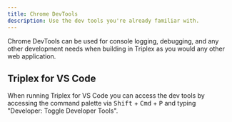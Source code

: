 ```yaml
---
title: Chrome DevTools
description: Use the dev tools you're already familiar with.
---
```


Chrome DevTools can be used for console logging, debugging, and any other development needs when building in Triplex as you would any other web application.

## Triplex for VS Code

When running Triplex for VS Code you can access the dev tools by accessing the command palette via <Kbd>Shift</Kbd> + <Kbd>Cmd</Kbd> + <Kbd>P</Kbd> and typing "Developer: Toggle Developer Tools".
